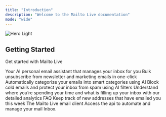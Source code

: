 ```yaml
---
title: "Introduction"
description: "Welcome to the Mailto Live documentation"
mode: "wide"
---
```


<img alt="Hero Light" classname="block dark:hidden" src="Addasubheading.png" />

## **Getting Started**

Get started with Mailto Live

<CardGroup cols={2}>
  <Card title="AI Personal Assistant" icon="wand-magic-sparkles" href="/email-ai-automation">
    Your AI personal email assistant that manages your inbox for you
  </Card>

  <Card title="Bulk Unsubscriber" icon="envelope-circle-check" href="/bulk-email-unsubscriber">
    Bulk unsubscribe from newsletter and marketing emails in one-click
  </Card>

  <Card title="Smart Categories" icon="screwdriver-wrench" href="/smart-categories">
    Automatically categorize your emails into smart categories using AI
  </Card>

  <Card title="Cold Email Blocker" icon="shield-halved" href="/cold-email-blocker">
    Block cold emails and protect your inbox from spam using AI filters
  </Card>
</CardGroup>

<CardGroup cols={2}>
  <Card title="Analytics" icon="chart-simple" href="/analytics">
    Understand where you’re spending your time and what is filling up your inbox with our detailed analytics
  </Card>

  <Card title="FAQ" icon="envelope-circle-check" href="/faq">
    FAQ
  </Card>

  <Card title="New Senders" icon="user-plus" href="/new-senders">
    Keep track of new addresses that have emailed you this week
  </Card>

  <Card title="Email Client" icon="envelope" href="/email-client">
    The Mailto Live email client
  </Card>

  <Card title="API" icon="webhook" href="api">
    Access the api to automate and manage your mail Inbox.
  </Card>
</CardGroup>